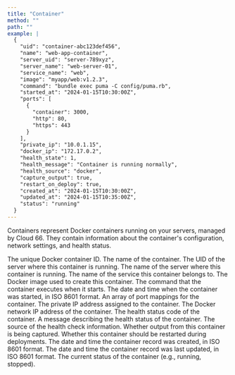 ```yaml
---
title: "Container"
method: ""
path: ""
example: |
  {
    "uid": "container-abc123def456",
    "name": "web-app-container",
    "server_uid": "server-789xyz",
    "server_name": "web-server-01",
    "service_name": "web",
    "image": "myapp/web:v1.2.3",
    "command": "bundle exec puma -C config/puma.rb",
    "started_at": "2024-01-15T10:30:00Z",
    "ports": [
      {
        "container": 3000,
        "http": 80,
        "https": 443
      }
    ],
    "private_ip": "10.0.1.15",
    "docker_ip": "172.17.0.2",
    "health_state": 1,
    "health_message": "Container is running normally",
    "health_source": "docker",
    "capture_output": true,
    "restart_on_deploy": true,
    "created_at": "2024-01-15T10:30:00Z",
    "updated_at": "2024-01-15T10:35:00Z",
    "status": "running"
  }
---
```


Containers represent Docker containers running on your servers, managed by Cloud 66. They contain information about the container's configuration, network settings, and health status.

<Model>
    <ModelProperty name="uid" type="string">
        The unique Docker container ID.
    </ModelProperty>
    <ModelProperty name="name" type="string">
        The name of the container.
    </ModelProperty>
    <ModelProperty name="server_uid" type="string">
        The UID of the server where this container is running.
    </ModelProperty>
    <ModelProperty name="server_name" type="string">
        The name of the server where this container is running.
    </ModelProperty>
    <ModelProperty name="service_name" type="string">
        The name of the service this container belongs to.
    </ModelProperty>
    <ModelProperty name="image" type="string">
        The Docker image used to create this container.
    </ModelProperty>
    <ModelProperty name="command" type="string">
        The command that the container executes when it starts.
    </ModelProperty>
    <ModelProperty name="started_at" type="datetime">
        The date and time when the container was started, in ISO 8601 format.
    </ModelProperty>
    <ModelProperty name="ports" type="array">
        An array of port mappings for the container.
    </ModelProperty>
    <ModelProperty name="private_ip" type="string">
        The private IP address assigned to the container.
    </ModelProperty>
    <ModelProperty name="docker_ip" type="string">
        The Docker network IP address of the container.
    </ModelProperty>
    <ModelProperty name="health_state" type="integer">
        The health status code of the container.
    </ModelProperty>
    <ModelProperty name="health_message" type="string">
        A message describing the health status of the container.
    </ModelProperty>
    <ModelProperty name="health_source" type="string">
        The source of the health check information.
    </ModelProperty>
    <ModelProperty name="capture_output" type="boolean">
        Whether output from this container is being captured.
    </ModelProperty>
    <ModelProperty name="restart_on_deploy" type="boolean">
        Whether this container should be restarted during deployments.
    </ModelProperty>
    <ModelProperty name="created_at" type="datetime">
        The date and time the container record was created, in ISO 8601 format.
    </ModelProperty>
    <ModelProperty name="updated_at" type="datetime">
        The date and time the container record was last updated, in ISO 8601 format.
    </ModelProperty>
    <ModelProperty name="status" type="string">
        The current status of the container (e.g., running, stopped).
    </ModelProperty>
</Model>